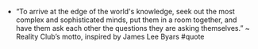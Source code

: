 - “To arrive at the edge of the world's knowledge, seek out the most complex and sophisticated minds, put them in a room together, and have them ask each other the questions they are asking themselves.” ~ Reality Club’s motto, inspired by James Lee Byars #quote
